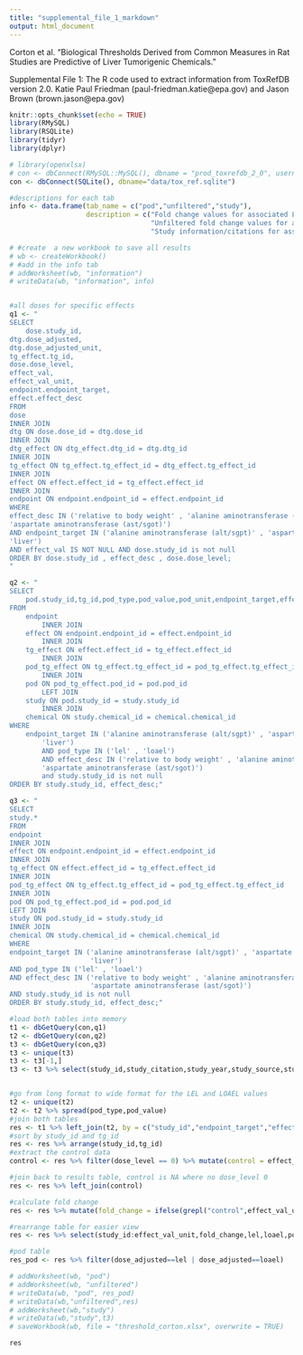 ```yaml
---
title: "supplemental_file_1_markdown"
output: html_document
---
```


Corton et al. "Biological Thresholds Derived from Common Measures in Rat Studies are Predictive of Liver Tumorigenic Chemicals."

Supplemental File 1: The R code used to extract information from ToxRefDB version 2.0.
Katie Paul Friedman (paul-friedman.katie@epa.gov) and Jason Brown (brown.jason@epa.gov)

```r
knitr::opts_chunk$set(echo = TRUE)
library(RMySQL)
library(RSQLite)
library(tidyr)
library(dplyr)

```


```r
# library(openxlsx)
# con <- dbConnect(RMySQL::MySQL(), dbname = "prod_toxrefdb_2_0", username = "_dataminer", password = "pass", host = "mysql-res1.epa.gov")
con <- dbConnect(SQLite(), dbname="data/tox_ref.sqlite")

#descriptions for each tab
info <- data.frame(tab_name = c("pod","unfiltered","study"),
                   description = c("Fold change values for associated LELS and LOAELS based on the effect value at dose level 0.  Those studies that did not report control values will not have associated fold change data",
                                   "Unfiltered fold change values for all dose levels (not just LEL and/or LOAELS)",
                                   "Study information/citations for associated studies"))

# #create  a new workbook to save all results
# wb <- createWorkbook()
# #add in the info tab
# addWorksheet(wb, "information")
# writeData(wb, "information", info)


#all doses for specific effects
q1 <- "
SELECT 
    dose.study_id,
dtg.dose_adjusted,
dtg.dose_adjusted_unit,
tg_effect.tg_id,
dose.dose_level,
effect_val,
effect_val_unit,
endpoint.endpoint_target,
effect.effect_desc
FROM
dose
INNER JOIN
dtg ON dose.dose_id = dtg.dose_id
INNER JOIN
dtg_effect ON dtg_effect.dtg_id = dtg.dtg_id
INNER JOIN
tg_effect ON tg_effect.tg_effect_id = dtg_effect.tg_effect_id
INNER JOIN
effect ON effect.effect_id = tg_effect.effect_id
INNER JOIN
endpoint ON endpoint.endpoint_id = effect.endpoint_id
WHERE
effect_desc IN ('relative to body weight' , 'alanine aminotransferase (alt/sgpt)',
'aspartate aminotransferase (ast/sgot)')
AND endpoint_target IN ('alanine aminotransferase (alt/sgpt)' , 'aspartate aminotransferase (ast/sgot)',
'liver')
AND effect_val IS NOT NULL AND dose.study_id is not null
ORDER BY dose.study_id , effect_desc , dose.dose_level;
"

q2 <- "
SELECT 
    pod.study_id,tg_id,pod_type,pod_value,pod_unit,endpoint_target,effect_desc,study_type,admin_route,chemical.chemical_id,casrn,preferred_name
FROM
    endpoint
        INNER JOIN
    effect ON endpoint.endpoint_id = effect.endpoint_id
        INNER JOIN
    tg_effect ON effect.effect_id = tg_effect.effect_id
        INNER JOIN
    pod_tg_effect ON tg_effect.tg_effect_id = pod_tg_effect.tg_effect_id
        INNER JOIN
    pod ON pod_tg_effect.pod_id = pod.pod_id
        LEFT JOIN
    study ON pod.study_id = study.study_id
        INNER JOIN
    chemical ON study.chemical_id = chemical.chemical_id
WHERE
    endpoint_target IN ('alanine aminotransferase (alt/sgpt)' , 'aspartate aminotransferase (ast/sgot)',
        'liver')
        AND pod_type IN ('lel' , 'loael')
        AND effect_desc IN ('relative to body weight' , 'alanine aminotransferase (alt/sgpt)',
        'aspartate aminotransferase (ast/sgot)')
        and study.study_id is not null
ORDER BY study.study_id, effect_desc;"

q3 <- "
SELECT
study.*
FROM
endpoint
INNER JOIN
effect ON endpoint.endpoint_id = effect.endpoint_id
INNER JOIN
tg_effect ON effect.effect_id = tg_effect.effect_id
INNER JOIN
pod_tg_effect ON tg_effect.tg_effect_id = pod_tg_effect.tg_effect_id
INNER JOIN
pod ON pod_tg_effect.pod_id = pod.pod_id
LEFT JOIN
study ON pod.study_id = study.study_id
INNER JOIN
chemical ON study.chemical_id = chemical.chemical_id
WHERE
endpoint_target IN ('alanine aminotransferase (alt/sgpt)' , 'aspartate aminotransferase (ast/sgot)',
                    'liver')
AND pod_type IN ('lel' , 'loael')
AND effect_desc IN ('relative to body weight' , 'alanine aminotransferase (alt/sgpt)',
                    'aspartate aminotransferase (ast/sgot)')
AND study.study_id is not null
ORDER BY study.study_id, effect_desc;"

#load both tables into memory
t1 <- dbGetQuery(con,q1)
t2 <- dbGetQuery(con,q2)
t3 <- dbGetQuery(con,q3)
t3 <- unique(t3)
t3 <- t3[-1,]
t3 <- t3 %>% select(study_id,study_citation,study_year,study_source,study_type:study_comment)


#go from long format to wide format for the LEL and LOAEL values
t2 <- unique(t2)
t2 <- t2 %>% spread(pod_type,pod_value)
#join both tables
res <- t1 %>% left_join(t2, by = c("study_id","endpoint_target","effect_desc","tg_id"))
#sort by study_id and tg_id
res <- res %>% arrange(study_id,tg_id)
#extract the control data
control <- res %>% filter(dose_level == 0) %>% mutate(control = effect_val) %>% select(-dose_level,-effect_val,-dose_adjusted)

#join back to results table, control is NA where no dose_level 0
res <- res %>% left_join(control)

#calculate fold change
res <- res %>% mutate(fold_change = ifelse(grepl("control",effect_val_unit),effect_val/100,(effect_val - control)/control))

#rearrange table for easier view
res <- res %>% select(study_id:effect_val_unit,fold_change,lel,loael,pod_unit,everything()) %>% mutate(control_unit = effect_val_unit)

#pod table
res_pod <- res %>% filter(dose_adjusted==lel | dose_adjusted==loael)

# addWorksheet(wb, "pod")
# addWorksheet(wb, "unfiltered")
# writeData(wb, "pod", res_pod)
# writeData(wb,"unfiltered",res)
# addWorksheet(wb,"study")
# writeData(wb,"study",t3)
# saveWorkbook(wb, file = "threshold_corton.xlsx", overwrite = TRUE)

res
```


